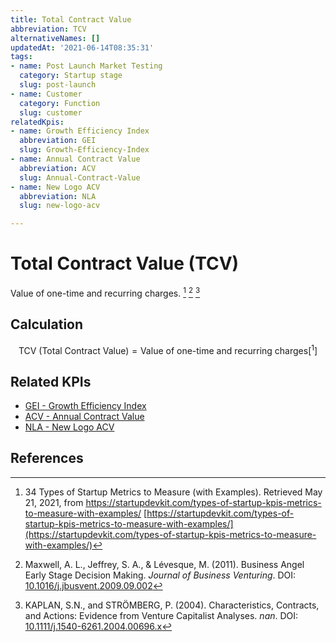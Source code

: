 ```yaml
---
title: Total Contract Value
abbreviation: TCV
alternativeNames: []
updatedAt: '2021-06-14T08:35:31'
tags:
- name: Post Launch Market Testing
  category: Startup stage
  slug: post-launch
- name: Customer
  category: Function
  slug: customer
relatedKpis:
- name: Growth Efficiency Index
  abbreviation: GEI
  slug: Growth-Efficiency-Index
- name: Annual Contract Value
  abbreviation: ACV
  slug: Annual-Contract-Value
- name: New Logo ACV
  abbreviation: NLA
  slug: new-logo-acv

---
```


# Total Contract Value (TCV)

Value of one-time and recurring charges. [^1] [^2] [^3]

## Calculation

$$
\textrm{TCV (Total Contract Value)}= \textrm{Value of one-time and recurring charges} [^1]
$$



## Related KPIs

- [GEI - Growth Efficiency Index](/en/kpis/Growth-Efficiency-Index)
- [ACV - Annual Contract Value](/en/kpis/Annual-Contract-Value)
- [NLA - New Logo ACV](/en/kpis/new-logo-acv)

## References

[^1]:  34 Types of Startup Metrics to Measure (with Examples). Retrieved May 21, 2021, from https://startupdevkit.com/types-of-startup-kpis-metrics-to-measure-with-examples/ [https://startupdevkit.com/types-of-startup-kpis-metrics-to-measure-with-examples/](https://startupdevkit.com/types-of-startup-kpis-metrics-to-measure-with-examples/)
[^2]: Maxwell, A. L., Jeffrey, S. A., & Lévesque, M. (2011). Business Angel Early Stage Decision Making. *Journal of Business Venturing*. DOI: [10.1016/j.jbusvent.2009.09.002](https://doi.org/10.1016/j.jbusvent.2009.09.002)
[^3]: KAPLAN, S.N., and STRÖMBERG, P. (2004). Characteristics, Contracts, and Actions: Evidence from Venture Capitalist Analyses. *nan*. DOI: [10.1111/j.1540-6261.2004.00696.x](https://doi.org/10.1111/j.1540-6261.2004.00696.x)
[^4]:  34 Types of Startup Metrics to Measure (with Examples). Retrieved May 21, 2021, from https://startupdevkit.com/types-of-startup-kpis-metrics-to-measure-with-examples/ [https://startupdevkit.com/types-of-startup-kpis-metrics-to-measure-with-examples/](https://startupdevkit.com/types-of-startup-kpis-metrics-to-measure-with-examples/)
